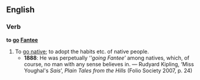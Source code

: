 ==English==
===Verb===
'''to [[go]] [[Fantee]]'''

# To [[go native]]; to adopt the habits etc. of native people.
#*'''1888''': He was perpetually ‘'''going Fantee''’ among natives, which, of course, no man with any sense believes in. — Rudyard Kipling, ‘Miss Youghal's ''Sais''’, ''Plain Tales from the Hills'' (Folio Society 2007, p. 24)